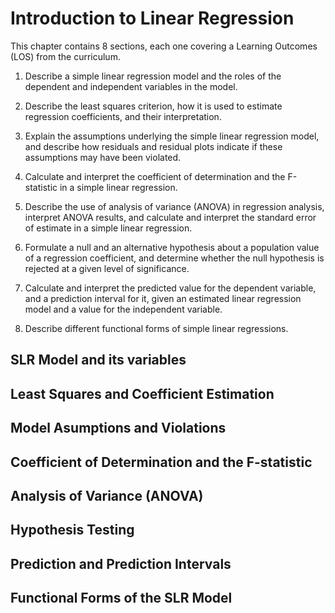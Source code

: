 # Introduction to Linear Regression

This chapter contains 8 sections, each one covering a Learning Outcomes (LOS) from the curriculum.

1. Describe a simple linear regression model and the roles of the dependent and independent variables in the model.

2. Describe the least squares criterion, how it is used to estimate regression coefficients, and their interpretation.

3. Explain the assumptions underlying the simple linear regression model, and describe how residuals and residual plots indicate if these assumptions may have been violated.

4. Calculate and interpret the coefficient of determination and the F-statistic in a simple linear regression.

5. Describe the use of analysis of variance (ANOVA) in regression analysis, interpret ANOVA results, and calculate and interpret the standard error of estimate in a simple linear regression.

6. Formulate a null and an alternative hypothesis about a population value of a regression coefficient, and determine whether the null hypothesis is rejected at a given level of significance.

7. Calculate and interpret the predicted value for the dependent variable, and a prediction interval for it, given an estimated linear regression model and a value for the independent variable.

8. Describe different functional forms of simple linear regressions.


## SLR Model and its variables


## Least Squares and Coefficient Estimation


## Model Asumptions and Violations


## Coefficient of Determination and the F-statistic


## Analysis of Variance (ANOVA)


## Hypothesis Testing


## Prediction and Prediction Intervals


## Functional Forms of the SLR Model

